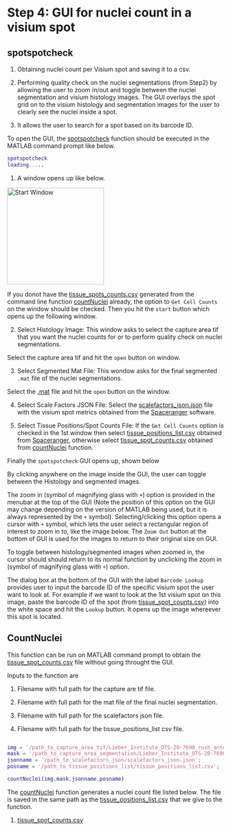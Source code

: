 # Step 4: GUI for nuclei count in a visium spot

## spotspotcheck 

1. Obtaining nuclei count per Visium spot and saving it to a csv.

2. Performing quality check on the nuclei segmentations (from Step2) by allowing the user to zoom in/out and toggle between the nuclei segmentation and visium histology images. The GUI overlays the spot grid on to the visium histology and segmentation images for the user to clearly see the nuclei inside a spot.

3. It allows the user to search for a spot based on its barcode ID.

To open the GUI, the [spotspotcheck]() function should be executed in the MATLAB command prompt like below.

```MATLAB
spotspotcheck
loading.....
```

1. A window opens up like below. 

<img src="images/start.png" title="Start Window" width="225"/>

If you donot have the [tissue_spots_counts.csv](https://github.com/LieberInstitute/VisiumLIBD/blob/main/pipeline_outputs/spotspotcheck/tissue_spot_counts.csv) generated from the command line function [countNuclei](https://github.com/LieberInstitute/VisiumLIBD/blob/main/code/countNuclei.m) already, the option to `Get Cell Counts` on the window should be checked. Then you hit the `start` button which opens up the following window.

2. Select Histology Image: This window asks to select the capture area tif that you want the nuclei counts for or to perform quality check on nuclei segmentations. 

Select the capture area tif and hit the `open` button on window.

3. Select Segmented Mat File: This wondow asks for the final segmented `.mat` file of the nuclei segmentations.

Select the [.mat]() file and hit the `open` button on the window.

4. Select Scale Factors JSON File: Select the [scalefactors_json.json]() file with the visium spot metrics obtained from the [Spaceranger]() software. 


5. Select Tissue Positions/Spot Counts File: If the `Get Cell Counts` option is checked in the 1st window then select [tissue_positions_list.csv]() obtained from [Spaceranger](), otherwise select [tissue_spot_counts.csv]() obtained from [countNuclei]() function.

Finally the `spotspotcheck` GUI opens up, shown below

By clicking anywhere on the image inside the GUI, the user can toggle between the Histology and segmented images. 

The zoom in (symbol of magnifying glass with `+`) option is provided in the menubar at the top of the GUI (Note the position of this option on the GUI may change depending on the version of MATLAB being used, but it is always represented by the `+` symbol). Selecting/clicking this option opens a cursor with `+` symbol, which lets the user select a rectangular region of interest to zoom in to, like the image below. The `Zoom Out` button at the bottom of GUI is used for the images to return to their original size on GUI.


To toggle between histology/segmented images when zoomed in, the cursor should should return to its normal function by unclicking the zoom in (symbol of magnifying glass with `+`) option.


The dialog box at the bottom of the GUI with the label `Barcode Lookup` provides user to input the barcode ID of the specific visium spot the user want to look at. For example if we want to look at the 1st visium spot on this image, paste the barcode ID of the spot (from [tissue_spot_counts.csv]()) into the white space and hit the `Lookup` button. It opens up the image whereever this spot is located.

## CountNuclei

This function can be run on MATLAB command prompt to obtain the [tissue_spot_counts.csv]() file without going throught the GUI.

Inputs to the function are

1. Filename with full path for the capture are tif file.

2. Filename with full path for the mat file of the final nuclei segmentation.

3. Filename with full path for the scalefactors json file.

4. Filename with full path for the tissue_positions_list csv file.

```MATLAB

img = '/path_to_capture_area_tif/Lieber_Institute_OTS-20-7690_rush_anterior_A1.tif';
mask = '/path_to_capture_area_segmentation/Lieber_Institute_OTS-20-7690_rush_anterior_A1_nuclei.mat';
jsonname = '/path_to_scalefactors_json/scalefactors_json.json';
posname = '/path_to_tissue_positions_list/tissue_positions_list.csv';

countNuclei(img,mask,jsonname,posname)
```

The  [countNuclei]() function generates a nuclei count file listed below. The file is saved in the same path as the [tissue_positions_list.csv]() that we give to the function. 

1.  [tissue_spot_counts.csv]()





